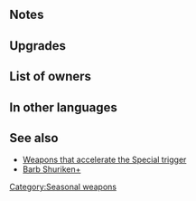 {{SkillPage Tabs}}{{Weapon Infobox
|tagid=SID_鏡餅＋
|weaponType=Dagger
|might=12
|range=2
|effect=Accelerates Special trigger (cooldown count-1). After combat, if unit attacked, inflicts Def/Res-7 on target and foes within 2 spaces of target through their next actions.
|cooldown=-1
|cost=300
|exclusive=0
|statModifiers=0,12,0,0,0
|refinePaths=default
|refineSP=350
|refineMedals=500
|refineStones=50
|properties=
}}
==Notes==
{{IfUnitAttacked}}
{{Penalties}}
==Upgrades==
{{Weapon Upgrade List}}
==List of owners==
{{Skill Hero List}}
==In other languages==
{{OtherLanguages
|japanese=鏡餅＋
|german=Kagami-Mochi+
|spanishEU=Kagami Mochi +
|spanishLA=Kagami Mochi +
|french=Kagami Mochi +
|italian=Kagami Mochi+
|chineseTW=鏡餅麻糬＋
|portuguese=Kagami Mochi+
}}
==See also==
* [[Weapons that accelerate the Special trigger]]
* [[Barb Shuriken+]]
{{Weapons Navbox}}
[[Category:Seasonal weapons]]